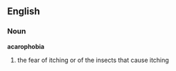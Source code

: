 ==English==

===Noun===
'''acarophobia'''
# the fear of itching or of the insects that cause itching